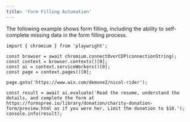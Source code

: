 ```yaml
---
title: 'Form Filling Automation'
---
```


The following example shows form filling, including the ability to self-complete missing data in the form filling process.

```tsx node.js
import { chromium } from 'playwright';

const browser = await chromium.connectOverCDP(connectionString);
const context = browser.contexts()[0];
const ai = context.serviceWorkers()[0];
const page = context.pages()[0];

page.goto('https://www.wix.com/demone2/nicol-rider');

const result = await ai.evaluate('Read the resume, understand the details, and complete the form at https://formspree.io/library/donation/charity-donation-form/preview.html as if you were her. Limit the donation to $10.');
console.info(result);
```
